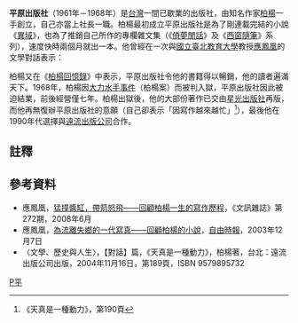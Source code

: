 '''平原出版社'''（1961年－1968年）是[[台灣|台灣]]一間已歇業的出版社，由知名作家[[柏楊|柏楊]]一手創立，自己亦當上社長一職。柏楊最初成立平原出版社是為了剛連載完結的小說《[[異域|異域]]》，也為了推銷自己所作的專欄雜文集（《[[倚夢閒話|倚夢閒話]]》及《[[西窗隨筆|西窗隨筆]]》系列），速度快時兩個月就出一本。他曾經在一次與[[國立臺北教育大學|國立臺北教育大學]]教授[[應鳳凰|應鳳凰]]的文學對話表示：

{{cquote|……我最初出版小說和雜文，找到一個發行商，姓唐。他們有三兄弟，全省發行都掌握在這三兄弟手中。他拒絕發行我的作品，理由是：「你在《[[自立晚報|自立晚報]]》上刊登，雖然有人反映寫得不錯，但只是報紙的一部份，不過順便一瞥；現在印刷成書，不見得能賣。」我哀求他，最後他說：「你先給我三百本，我來賣賣看。」過了三、四個月，再來找他，那三百本還原封不動地堆在牆角。我說：「你怎麼沒有發呢？」他說：「不能幫你發。這種書啊，不可能有銷路，市場的情形我清楚得很。不發，還是三百本嘛。如果一發，丟了一本，我還得賠你一本。」我只好自己辦過出版社，董事長、董事、社長、編輯、副編輯、工友都是我一個人兼。……<ref>《天真是一種動力》，第189頁</ref>}}

柏楊又在《[[柏楊回憶錄|柏楊回憶錄]]》中表示，平原出版社令他的書籍得以暢銷，他的讀者遍滿天下。1968年，柏楊因[[大力水手事件|大力水手事件]]（柏楊案）而被判入獄，平原出版社因此被迫結業，前後經營僅七年。柏楊出獄後，他的大部份著作已交由[[星光出版社|星光出版社]]再版，而他再無復辦平原出版社的意願（自己卻表示「因寫作越來越忙」<ref>《天真是一種動力》，第190頁</ref>），最後他在1990年代選擇與[[遠流出版公司|遠流出版公司]]合作。

==註釋==
<div class="references-small">
<references />
</div>

==參考資料==
*應鳳凰，[https://web.archive.org/web/20141129020225/http://www.cdnews.com.tw/cdnews_site/docDetail.jsp?coluid=122&docid=100400092 猛撞醬缸，帶箭怒飛——回顧柏楊一生的寫作歷程]，《文訊雜誌》第272期，2008年6月
*應鳳凰，[https://web.archive.org/web/20090207202148/http://libertytimes.com.tw/2003/new/dec/7/life/article-1.htm 為流離失鄉的一代寫真——回顧柏楊的小說]，[[自由時報|自由時報]]，2003年12月7日
*〈文學、歷史與人生〉，【對話】篇，《天真是一種動力》，柏楊著，台北：遠流出版公司出版，2004年11月16日，第189頁，ISBN 9579895732

{{台灣公司小作品}}


[[Category:臺灣已結業出版社|P平]]